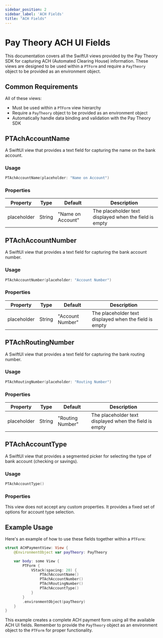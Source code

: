 ```yaml
---
sidebar_position: 2
sidebar_label: 'ACH Fields'
title: "ACH Fields"
---
```


# Pay Theory ACH UI Fields

This documentation covers all the SwiftUI views provided by the Pay Theory SDK for capturing ACH (Automated Clearing House) information. These views are designed to be used within a `PTForm` and require a `PayTheory` object to be provided as an environment object.

## Common Requirements

All of these views:
- Must be used within a `PTForm` view hierarchy
- Require a `PayTheory` object to be provided as an environment object
- Automatically handle data binding and validation with the Pay Theory SDK

## PTAchAccountName

A SwiftUI view that provides a text field for capturing the name on the bank account.

### Usage

```swift
PTAchAccountName(placeholder: "Name on Account")
```

### Properties

| Property | Type | Default | Description |
|----------|------|---------|-------------|
| placeholder | String | "Name on Account" | The placeholder text displayed when the field is empty |

## PTAchAccountNumber

A SwiftUI view that provides a text field for capturing the bank account number.

### Usage

```swift
PTAchAccountNumber(placeholder: "Account Number")
```

### Properties

| Property | Type | Default | Description |
|----------|------|---------|-------------|
| placeholder | String | "Account Number" | The placeholder text displayed when the field is empty |

## PTAchRoutingNumber

A SwiftUI view that provides a text field for capturing the bank routing number.

### Usage

```swift
PTAchRoutingNumber(placeholder: "Routing Number")
```

### Properties

| Property | Type | Default | Description |
|----------|------|---------|-------------|
| placeholder | String | "Routing Number" | The placeholder text displayed when the field is empty |

## PTAchAccountType

A SwiftUI view that provides a segmented picker for selecting the type of bank account (checking or savings).

### Usage

```swift
PTAchAccountType()
```

### Properties

This view does not accept any custom properties. It provides a fixed set of options for account type selection.

## Example Usage

Here's an example of how to use these fields together within a `PTForm`:

```swift
struct ACHPaymentView: View {
    @EnvironmentObject var payTheory: PayTheory

    var body: some View {
        PTForm {
            VStack(spacing: 20) {
                PTAchAccountName()
                PTAchAccountNumber()
                PTAchRoutingNumber()
                PTAchAccountType()
            }
        }
        .environmentObject(payTheory)
    }
}
```

This example creates a complete ACH payment form using all the available ACH UI fields. Remember to provide the `PayTheory` object as an environment object to the `PTForm` for proper functionality.
